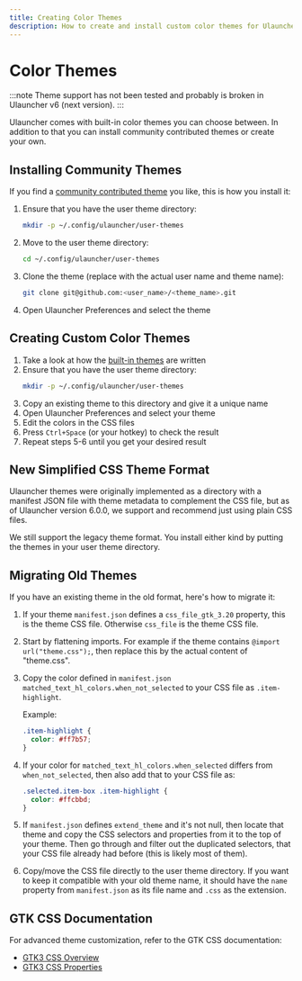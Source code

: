 ```yaml
---
title: Creating Color Themes
description: How to create and install custom color themes for Ulauncher
---
```


# Color Themes

:::note
Theme support has not been tested and probably is broken in Ulauncher v6 (next version).
:::

Ulauncher comes with built-in color themes you can choose between. In addition to that you can install community contributed themes or create your own.

## Installing Community Themes

If you find a [community contributed theme](https://gist.github.com/gornostal/02a232e6e560da7946c053555ced6cce) you like, this is how you install it:

1. Ensure that you have the user theme directory:
   ```bash
   mkdir -p ~/.config/ulauncher/user-themes
   ```

2. Move to the user theme directory:
   ```bash
   cd ~/.config/ulauncher/user-themes
   ```

3. Clone the theme (replace with the actual user name and theme name):
   ```bash
   git clone git@github.com:<user_name>/<theme_name>.git
   ```

4. Open Ulauncher Preferences and select the theme

## Creating Custom Color Themes

1. Take a look at how the [built-in themes](https://github.com/Ulauncher/Ulauncher/tree/HEAD/data/themes) are written
2. Ensure that you have the user theme directory:
   ```bash
   mkdir -p ~/.config/ulauncher/user-themes
   ```
3. Copy an existing theme to this directory and give it a unique name
4. Open Ulauncher Preferences and select your theme
5. Edit the colors in the CSS files
6. Press `Ctrl+Space` (or your hotkey) to check the result
7. Repeat steps 5-6 until you get your desired result

## New Simplified CSS Theme Format

Ulauncher themes were originally implemented as a directory with a manifest JSON file with theme metadata to complement the CSS file, but as of Ulauncher version 6.0.0, we support and recommend just using plain CSS files.

We still support the legacy theme format. You install either kind by putting the themes in your user theme directory.

## Migrating Old Themes

If you have an existing theme in the old format, here's how to migrate it:

1. If your theme `manifest.json` defines a `css_file_gtk_3.20` property, this is the theme CSS file. Otherwise `css_file` is the theme CSS file.

2. Start by flattening imports. For example if the theme contains `@import url("theme.css");`, then replace this by the actual content of "theme.css".

3. Copy the color defined in `manifest.json` `matched_text_hl_colors.when_not_selected` to your CSS file as `.item-highlight`.

   Example:
   ```css
   .item-highlight {
     color: #ff7b57;
   }
   ```

4. If your color for `matched_text_hl_colors.when_selected` differs from `when_not_selected`, then also add that to your CSS file as:
   ```css
   .selected.item-box .item-highlight {
     color: #ffcbbd;
   }
   ```

5. If `manifest.json` defines `extend_theme` and it's not null, then locate that theme and copy the CSS selectors and properties from it to the top of your theme. Then go through and filter out the duplicated selectors, that your CSS file already had before (this is likely most of them).

6. Copy/move the CSS file directly to the user theme directory. If you want to keep it compatible with your old theme name, it should have the `name` property from `manifest.json` as its file name and `.css` as the extension.

## GTK CSS Documentation

For advanced theme customization, refer to the GTK CSS documentation:

- [GTK3 CSS Overview](https://docs.gtk.org/gtk3/css-overview.html)
- [GTK3 CSS Properties](https://docs.gtk.org/gtk3/css-properties.html)